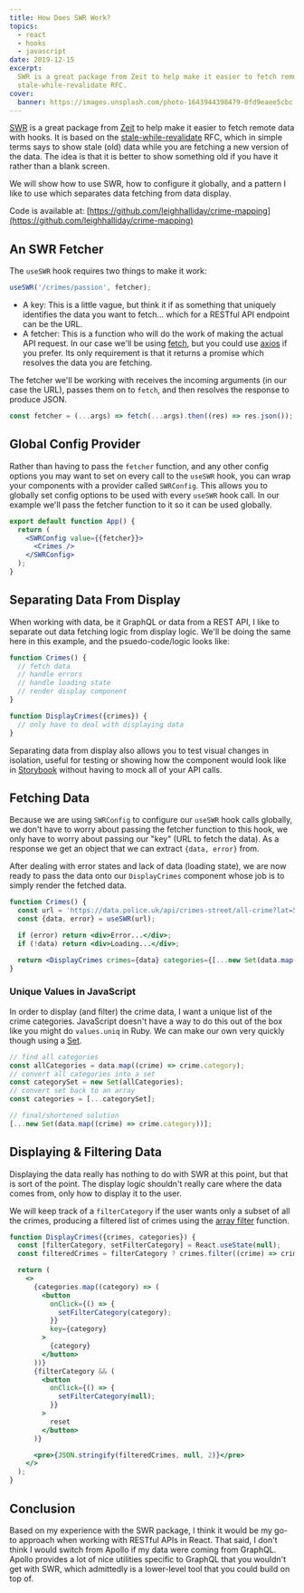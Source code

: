 ```yaml
---
title: How Does SWR Work?
topics:
  - react
  - hooks
  - javascript
date: 2019-12-15
excerpt:
  SWR is a great package from Zeit to help make it easier to fetch remote data with hooks. It is based on the
  stale-while-revalidate RFC.
cover:
  banner: https://images.unsplash.com/photo-1643944398479-0fd9eaee5cbc
---
```


[SWR](https://swr.now.sh/) is a great package from [Zeit](http://zeit.co/) to help make it easier to fetch remote data
with hooks. It is based on the [stale-while-revalidate](https://tools.ietf.org/html/rfc5861) RFC, which in simple terms
says to show stale (old) data while you are fetching a new version of the data. The idea is that it is better to show
something old if you have it rather than a blank screen.

We will show how to use SWR, how to configure it globally, and a pattern I like to use which separates data fetching
from data display.

<YouTube id="oWVW8IqpQ-A" />

Code is available at: [https://github.com/leighhalliday/crime-mapping](https://github.com/leighhalliday/crime-mapping)

## An SWR Fetcher

The `useSWR` hook requires two things to make it work:

```js
useSWR('/crimes/passion', fetcher);
```

- A key: This is a little vague, but think it if as something that uniquely identifies the data you want to fetch...
  which for a RESTful API endpoint can be the URL.
- A fetcher: This is a function who will do the work of making the actual API request. In our case we'll be using
  [fetch](https://developer.mozilla.org/en-US/docs/Web/API/Fetch_API), but you could use
  [axios](https://github.com/axios/axios) if you prefer. Its only requirement is that it returns a promise which
  resolves the data you are fetching.

The fetcher we'll be working with receives the incoming arguments (in our case the URL), passes them on to `fetch`, and
then resolves the response to produce JSON.

```js
const fetcher = (...args) => fetch(...args).then((res) => res.json());
```

## Global Config Provider

Rather than having to pass the `fetcher` function, and any other config options you may want to set on every call to the
`useSWR` hook, you can wrap your components with a provider called `SWRConfig`. This allows you to globally set config
options to be used with every `useSWR` hook call. In our example we'll pass the fetcher function to it so it can be used
globally.

```jsx
export default function App() {
  return (
    <SWRConfig value={{fetcher}}>
      <Crimes />
    </SWRConfig>
  );
}
```

## Separating Data From Display

When working with data, be it GraphQL or data from a REST API, I like to separate out data fetching logic from display
logic. We'll be doing the same here in this example, and the psuedo-code/logic looks like:

```jsx
function Crimes() {
  // fetch data
  // handle errors
  // handle loading state
  // render display component
}

function DisplayCrimes({crimes}) {
  // only have to deal with displaying data
}
```

Separating data from display also allows you to test visual changes in isolation, useful for testing or showing how the
component would look like in [Storybook](https://storybook.js.org/) without having to mock all of your API calls.

## Fetching Data

Because we are using `SWRConfig` to configure our `useSWR` hook calls globally, we don't have to worry about passing the
fetcher function to this hook, we only have to worry about passing our "key" (URL to fetch the data). As a response we
get an object that we can extract `{data, error}` from.

After dealing with error states and lack of data (loading state), we are now ready to pass the data onto our
`DisplayCrimes` component whose job is to simply render the fetched data.

```jsx
function Crimes() {
  const url = 'https://data.police.uk/api/crimes-street/all-crime?lat=52.629729&lng=-1.131592&date=2019-10';
  const {data, error} = useSWR(url);

  if (error) return <div>Error...</div>;
  if (!data) return <div>Loading...</div>;

  return <DisplayCrimes crimes={data} categories={[...new Set(data.map((crime) => crime.category))]} />;
}
```

### Unique Values in JavaScript

In order to display (and filter) the crime data, I want a unique list of the crime categories. JavaScript doesn't have a
way to do this out of the box like you might do `values.uniq` in Ruby. We can make our own very quickly though using a
[Set](https://developer.mozilla.org/en-US/docs/Web/JavaScript/Reference/Global_Objects/Set).

```js
// find all categories
const allCategories = data.map((crime) => crime.category);
// convert all categories into a set
const categorySet = new Set(allCategories);
// convert set back to an array
const categories = [...categorySet];

// final/shortened solution
[...new Set(data.map((crime) => crime.category))];
```

## Displaying & Filtering Data

Displaying the data really has nothing to do with SWR at this point, but that is sort of the point. The display logic
shouldn't really care where the data comes from, only how to display it to the user.

We will keep track of a `filterCategory` if the user wants only a subset of all the crimes, producing a filtered list of
crimes using the
[array filter](https://developer.mozilla.org/en-US/docs/Web/JavaScript/Reference/Global_Objects/Array/filter) function.

```jsx
function DisplayCrimes({crimes, categories}) {
  const [filterCategory, setFilterCategory] = React.useState(null);
  const filteredCrimes = filterCategory ? crimes.filter((crime) => crime.category === filterCategory) : crimes;

  return (
    <>
      {categories.map((category) => (
        <button
          onClick={() => {
            setFilterCategory(category);
          }}
          key={category}
        >
          {category}
        </button>
      ))}
      {filterCategory && (
        <button
          onClick={() => {
            setFilterCategory(null);
          }}
        >
          reset
        </button>
      )}

      <pre>{JSON.stringify(filteredCrimes, null, 2)}</pre>
    </>
  );
}
```

## Conclusion

Based on my experience with the SWR package, I think it would be my go-to approach when working with RESTful APIs in
React. That said, I don't think I would switch from Apollo if my data were coming from GraphQL. Apollo provides a lot of
nice utilities specific to GraphQL that you wouldn't get with SWR, which admittedly is a lower-level tool that you could
build on top of.
